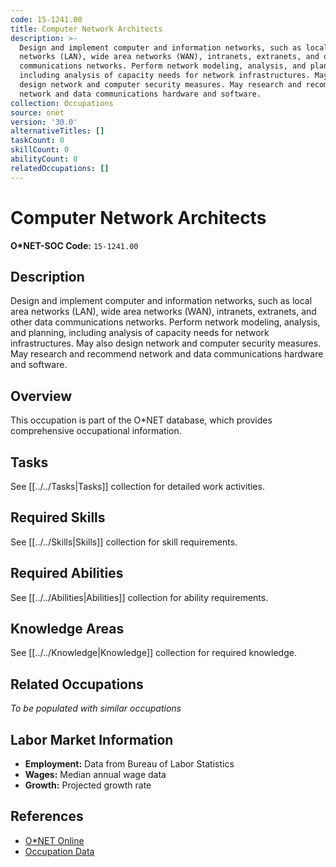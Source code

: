 ```yaml
---
code: 15-1241.00
title: Computer Network Architects
description: >-
  Design and implement computer and information networks, such as local area
  networks (LAN), wide area networks (WAN), intranets, extranets, and other data
  communications networks. Perform network modeling, analysis, and planning,
  including analysis of capacity needs for network infrastructures. May also
  design network and computer security measures. May research and recommend
  network and data communications hardware and software.
collection: Occupations
source: onet
version: '30.0'
alternativeTitles: []
taskCount: 0
skillCount: 0
abilityCount: 0
relatedOccupations: []
---
```

# Computer Network Architects

**O*NET-SOC Code:** `15-1241.00`

## Description

Design and implement computer and information networks, such as local area networks (LAN), wide area networks (WAN), intranets, extranets, and other data communications networks. Perform network modeling, analysis, and planning, including analysis of capacity needs for network infrastructures. May also design network and computer security measures. May research and recommend network and data communications hardware and software.

## Overview

This occupation is part of the O*NET database, which provides comprehensive occupational information.

## Tasks

See [[../../Tasks|Tasks]] collection for detailed work activities.

## Required Skills

See [[../../Skills|Skills]] collection for skill requirements.

## Required Abilities

See [[../../Abilities|Abilities]] collection for ability requirements.

## Knowledge Areas

See [[../../Knowledge|Knowledge]] collection for required knowledge.

## Related Occupations

*To be populated with similar occupations*

## Labor Market Information

- **Employment:** Data from Bureau of Labor Statistics
- **Wages:** Median annual wage data
- **Growth:** Projected growth rate

## References

- [O*NET Online](https://www.onetonline.org/link/summary/15-1241.00)
- [Occupation Data](https://www.onetcenter.org/)
